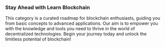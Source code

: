 ### **Stay Ahead with Learn Blockchain**

This category is a curated roadmap for blockchain enthusiasts, guiding you from basic concepts to advanced applications. Our aim is to empower you with the knowledge and tools you need to thrive in the world of decentralized technologies. Begin your journey today and unlock the limitless potential of blockchain!

